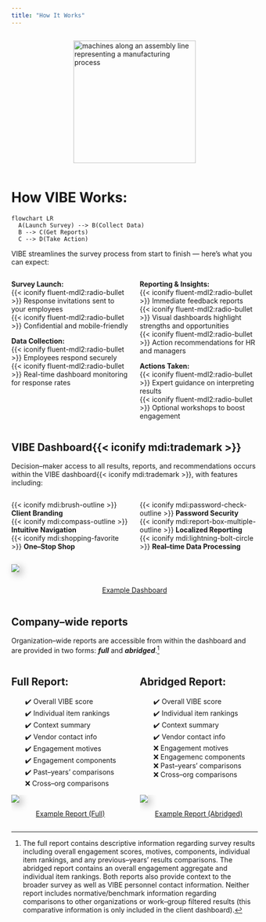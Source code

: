 ```yaml
---
title: "How It Works"
---
```

<div style="display: flex; justify-content: center;">
![](img/factory.webp){alt="machines along an assembly line representing a manufacturing process" height="250"}
</div>

# How [VIBE]{.vibe} Works:

```mermaid
flowchart LR
  A(Launch Survey) --> B(Collect Data)
  B --> C(Get Reports)
  C --> D(Take Action)
```

[VIBE]{.vibe} streamlines the survey process from start to finish --- here’s what you can expect:

::: {.columns}

::: {.column width="50%"}

**Survey Launch:**  
{{< iconify fluent-mdl2:radio-bullet >}} Response invitations sent to your employees  
{{< iconify fluent-mdl2:radio-bullet >}} Confidential and mobile-friendly

**Data Collection:**  
{{< iconify fluent-mdl2:radio-bullet >}} Employees respond securely  
{{< iconify fluent-mdl2:radio-bullet >}} Real-time dashboard monitoring for response rates

:::

::: {.column width="50%"}

**Reporting & Insights:**  
{{< iconify fluent-mdl2:radio-bullet >}} Immediate feedback reports  
{{< iconify fluent-mdl2:radio-bullet >}} Visual dashboards highlight strengths and opportunities  
{{< iconify fluent-mdl2:radio-bullet >}} Action recommendations for HR and managers

**Actions Taken:**  
{{< iconify fluent-mdl2:radio-bullet >}} Expert guidance on interpreting results  
{{< iconify fluent-mdl2:radio-bullet >}} Optional workshops to boost engagement  

:::

:::

## [VIBE]{.vibe} Dashboard{{< iconify mdi:trademark >}}

Decision--maker access to all results, reports, and recommendations occurs within the [VIBE]{.vibe} dashboard{{< iconify mdi:trademark >}}, with features including:

::: {.columns}

::: {.column width="50%"}

{{< iconify mdi:brush-outline >}} **Client Branding**<br>
{{< iconify mdi:compass-outline >}} **Intuitive Navigation**<br>
{{< iconify mdi:shopping-favorite >}} **One--Stop Shop**

:::

::: {.column width="50%"}

{{< iconify mdi:password-check-outline >}} **Password Security**<br>
{{< iconify mdi:report-box-multiple-outline >}} **Localized Reporting**<br>
{{< iconify mdi:lightning-bolt-circle >}} **Real--time Data Processing**

:::

:::


![](img/dashsnip){.lightbox style="box-shadow: 5px 5px 15px rgba(0, 0, 0, 0.3);"}

<div style="display: flex; justify-content: center;">
[Example Dashboard](https://jtkulas.shinyapps.io/dashplayground){.btn .btn-outline-primary}
</div>

## Company--wide reports

Organization--wide reports are accessible from within the dashboard and are provided in two forms: ***full*** and ***abridged***.^[The full report contains descriptive information regarding survey results including overall engagement scores, motives, components, individual item rankings, and any previous--years' results comparisons. The abridged report contains an overall engagement aggregate and individual item rankings. Both reports also provide context to the broader survey as well as [VIBE]{.vibe} personnel contact information. Neither report includes normative/benchmark information regarding comparisons to other organizations or work--group filtered results (this comparative information is only included in the client dashboard).] 

::: {.columns}

::: {.column width="50%"}

## Full Report:

::: {style="margin-left: 2em"}

✔️ Overall [VIBE]{.vibe} score<br> 
✔️ Individual item rankings<br> 
✔️ Context summary<br>
✔️ Vendor contact info<br>
✔️ Engagement motives<br> 
✔️ Engagement components<br>
✔️ Past--years' comparisons<br>
❌ Cross--org comparisons

:::

::: 

::: {.column width="50%"}
## Abridged Report:

::: {style="margin-left: 2em"}

✔️ Overall [VIBE]{.vibe} score<br> 
✔️ Individual item rankings<br> 
✔️ Context summary<br>
✔️ Vendor contact info<br>
❌ ️Engagement motives<br>
❌ Engagemenc components <br> 
❌ Past--years' comparisons<br>
❌ Cross--org comparisons

:::

:::

:::

::: {.columns}

::: {.column width="50%"}
![](img/fullreport.PNG){.lightbox style="box-shadow: 5px 5px 15px rgba(0, 0, 0, 0.3);"}
<div style="display: flex; justify-content: center;">
[Example Report (Full)](staticpdf.pdf){.btn .btn-outline-primary}
</div>
:::

::: {.column width="50%"}
![](img/abridged.PNG){.lightbox style="box-shadow: 5px 5px 15px rgba(0, 0, 0, 0.3);"}
<div style="display: flex; justify-content: center;">
[Example Report (Abridged)](staticpdf_minimal.pdf){.btn .btn-outline-primary}
</div>
:::

:::


